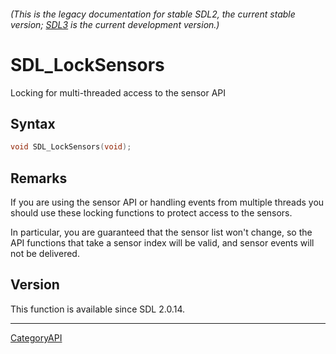 ====== (This is the legacy documentation for stable SDL2, the current stable version; [https://wiki.libsdl.org/SDL3/ SDL3] is the current development version.) ======
= SDL_LockSensors =

Locking for multi-threaded access to the sensor API 

== Syntax ==

<syntaxhighlight lang='c'>
void SDL_LockSensors(void);
</syntaxhighlight>

== Remarks ==

If you are using the sensor API or handling events from multiple threads
you should use these locking functions to protect access to the sensors.

In particular, you are guaranteed that the sensor list won't change, so the
API functions that take a sensor index will be valid, and sensor events
will not be delivered.

== Version ==

This function is available since SDL 2.0.14.

----
[[CategoryAPI]]


